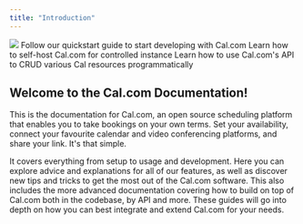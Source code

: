 ```yaml
---
title: "Introduction"
---
```


<img src="./images/i1440x910-pNoAmSPnktzZ_ecaypm.png" />


<CardGroup cols={2}>
    <Card href="./getting-started/local-development" title="Start developing" icon="rocket">
        Follow our quickstart guide to start developing with Cal.com
    </Card>
    <Card href="./self-hosting" title="Self Host" icon="building">
        Learn how to self-host Cal.com for controlled instance
    </Card>
    <Card href="./api-reference/v2" title="API" icon="code">
        Learn how to use Cal.com's API to CRUD various Cal resources programmatically
    </Card>
</CardGroup>


## Welcome to the Cal.com Documentation!

This is the documentation for Cal.com, an open source scheduling platform that enables you to take bookings on your own terms. Set your availability, connect your favourite calendar and video conferencing platforms, and share your link. It's that simple.

It covers everything from setup to usage and development. Here you can explore advice and explanations for all of our features, as well as discover new tips and tricks to get the most out of the Cal.com software. This also includes the more advanced documentation covering how to build on top of Cal.com both in the codebase, by API and more. These guides will go into depth on how you can best integrate and extend Cal.com for your needs.